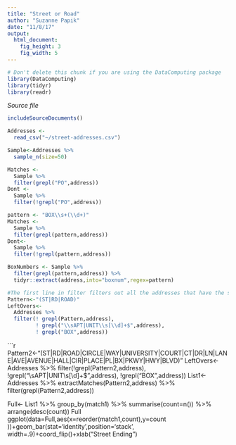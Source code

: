 ```yaml
---
title: "Street or Road"
author: "Suzanne Papik"
date: "11/8/17"
output: 
  html_document:
    fig_height: 3
    fig_width: 5
---
```

<!-- Don't edit in between this line and the one below -->
```r
# Don't delete this chunk if you are using the DataComputing package
library(DataComputing)
library(tidyr)
library(readr)
```
*Source file* 
```r
includeSourceDocuments()
```
<!-- Don't edit the material above this line -->


```r
Addresses <-
  read_csv("~/street-addresses.csv")
```
```r
Sample<-Addresses %>% 
  sample_n(size=50)

Matches <- 
  Sample %>% 
  filter(grepl("PO",address))
Dont <- 
  Sample %>%
  filter(!grepl("PO",address))

pattern <- "BOX\\s+(\\d+)"
Matches <- 
  Sample %>%
  filter(grepl(pattern,address))
Dont<- 
  Sample %>% 
  filter(!grepl(pattern,address))

BoxNumbers <- Sample %>% 
  filter(grepl(pattern,address)) %>%
  tidyr::extract(address,into="boxnum",regex=pattern)
```

```r
#The first line in filter filters out all the addresses that have the strings in pattern, which are ST, RD, and ROAD. The second line filters out all the addresses with APT or UNIT in the name. The third line filters out any addresses with BOX in it. 
Pattern<-"(ST|RD|ROAD)"
LeftOvers<- 
  Addresses %>% 
  filter(! grepl(Pattern,address),
         ! grepl("\\sAPT|UNIT\\s[\\d]+$",address),
         ! grepl("BOX",address))
```

```r
Pattern2<-"(ST|RD|ROAD|CIRCLE|WAY|UNIVERSITY|COURT|CT|DR|LN|LANE|AVE|AVENUE|HALL|CIR|PLACE|PL|BX|PKWY|HWY|BLVD)"
LeftOvers<- 
  Addresses %>%
  filter(!grepl(Pattern2,address),
         !grepl("\\sAPT|UNIT\\s[\\d]+$",address),
         !grepl("BOX",address))
List1<-
  Addresses %>% 
  extractMatches(Pattern2,address) %>% 
  filter(grepl(Pattern2,address))

Full<-
  List1 %>% 
  group_by(match1) %>% 
  summarise(count=n()) %>% 
  arrange(desc(count))
Full
ggplot(data=Full,aes(x=reorder(match1,count),y=count ))+geom_bar(stat='identity',position='stack', width=.9)+coord_flip()+xlab("Street Ending") 